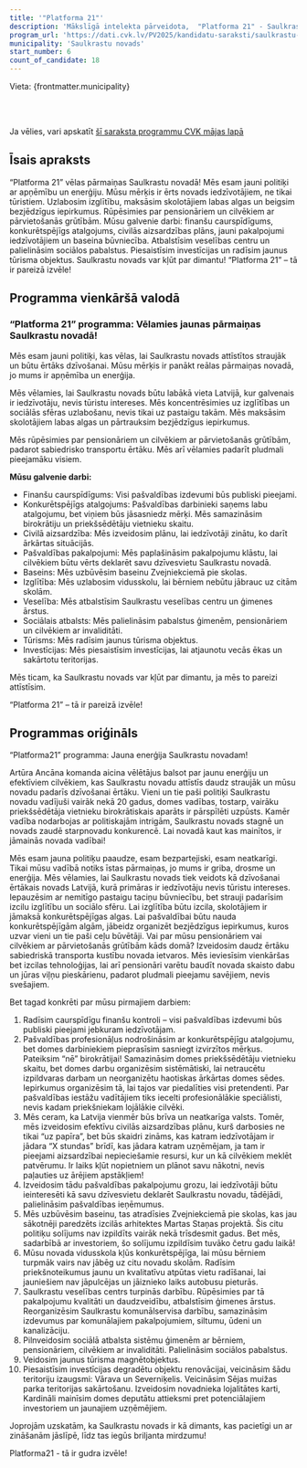 ```yaml
---
title: '"Platforma 21"'
description: 'Mākslīgā intelekta pārveidota,  "Platforma 21" - Saulkrastu novads programma vienkāršā valodā'
program_url: 'https://dati.cvk.lv/PV2025/kandidatu-saraksti/saulkrastu-novads/platforma-21'
municipality: 'Saulkrastu novads'
start_number: 6
count_of_candidate: 18
---
```



Vieta: {frontmatter.municipality}<br/>

<Badge text="Finanšu caurspīdīgums" variant="note" size="small" /> <Badge text="Konkurētspējīgs atalgojums" variant="note" size="small" /> <Badge text="Civilās aizsardzības plāns" variant="note" size="small" /> <Badge text="Baseina būvniecība" variant="note" size="small" /> <Badge text="Sociālais atbalsts" variant="note" size="small" />

<br/><br/> 

<Card title='Šis ir mākslīga intelekta ģenerēts apraksts' icon='starlight'>
    Ja vēlies, vari apskatīt <a href={frontmatter.program_url} target='_blank'>šī saraksta programmu CVK mājas lapā</a>
    </Card>

## Īsais apraksts

“Platforma 21” vēlas pārmaiņas Saulkrastu novadā! Mēs esam jauni politiķi ar apņēmību un enerģiju. Mūsu mērķis ir ērts novads iedzīvotājiem, ne tikai tūristiem. Uzlabosim izglītību, maksāsim skolotājiem labas algas un beigsim bezjēdzīgus iepirkumus. Rūpēsimies par pensionāriem un cilvēkiem ar pārvietošanās grūtībām. Mūsu galvenie darbi: finanšu caurspīdīgums, konkurētspējīgs atalgojums, civilās aizsardzības plāns, jauni pakalpojumi iedzīvotājiem un baseina būvniecība. Atbalstīsim veselības centru un palielināsim sociālos pabalstus. Piesaistīsim investīcijas un radīsim jaunus tūrisma objektus. Saulkrastu novads var kļūt par dimantu! “Platforma 21” – tā ir pareizā izvēle!

## Programma vienkāršā valodā

### “Platforma 21” programma: Vēlamies jaunas pārmaiņas Saulkrastu novadā!

Mēs esam jauni politiķi, kas vēlas, lai Saulkrastu novads attīstītos straujāk un būtu ērtāks dzīvošanai. Mūsu mērķis ir panākt reālas pārmaiņas novadā, jo mums ir apņēmība un enerģija.

Mēs vēlamies, lai Saulkrastu novads būtu labākā vieta Latvijā, kur galvenais ir iedzīvotāju, nevis tūristu intereses. Mēs koncentrēsimies uz izglītības un sociālās sfēras uzlabošanu, nevis tikai uz pastaigu takām. Mēs maksāsim skolotājiem labas algas un pārtrauksim bezjēdzīgus iepirkumus.

Mēs rūpēsimies par pensionāriem un cilvēkiem ar pārvietošanās grūtībām, padarot sabiedrisko transportu ērtāku. Mēs arī vēlamies padarīt pludmali pieejamāku visiem.

**Mūsu galvenie darbi:**

*   Finanšu caurspīdīgums: Visi pašvaldības izdevumi būs publiski pieejami.
*   Konkurētspējīgs atalgojums: Pašvaldības darbinieki saņems labu atalgojumu, bet viņiem būs jāsasniedz mērķi. Mēs samazināsim birokrātiju un priekšsēdētāju vietnieku skaitu.
*   Civilā aizsardzība: Mēs izveidosim plānu, lai iedzīvotāji zinātu, ko darīt ārkārtas situācijās.
*   Pašvaldības pakalpojumi: Mēs paplašināsim pakalpojumu klāstu, lai cilvēkiem būtu vērts deklarēt savu dzīvesvietu Saulkrastu novadā.
*   Baseins: Mēs uzbūvēsim baseinu Zvejniekciemā pie skolas.
*   Izglītība: Mēs uzlabosim vidusskolu, lai bērniem nebūtu jābrauc uz citām skolām.
*   Veselība: Mēs atbalstīsim Saulkrastu veselības centru un ģimenes ārstus.
*   Sociālais atbalsts: Mēs palielināsim pabalstus ģimenēm, pensionāriem un cilvēkiem ar invaliditāti.
*   Tūrisms: Mēs radīsim jaunus tūrisma objektus.
*   Investīcijas: Mēs piesaistīsim investīcijas, lai atjaunotu vecās ēkas un sakārtotu teritorijas.

Mēs ticam, ka Saulkrastu novads var kļūt par dimantu, ja mēs to pareizi attīstīsim.

“Platforma 21” – tā ir pareizā izvēle!

## Programmas oriģināls

“Platforma21” programma: Jauna enerģija Saulkrastu novadam!

Artūra Ancāna komanda aicina vēlētājus balsot par jaunu enerģiju un efektīviem cilvēkiem, kas Saulkrastu novadu attīstīs daudz straujāk un mūsu novadu padarīs dzīvošanai ērtāku.
Vieni un tie paši politiķi Saulkrastu novadu vadījuši vairāk nekā 20 gadus, domes vadības, tostarp, vairāku priekšsēdētāja vietnieku birokrātiskais aparāts ir pārspīlēti uzpūsts.
Kamēr vadība nodarbojas ar politiskajām intrigām, Saulkrastu novads stagnē un novads zaudē starpnovadu konkurencē. Lai novadā kaut kas mainītos, ir jāmainās novada vadībai!

Mēs esam jauna politiķu paaudze, esam bezpartejiski, esam neatkarīgi. Tikai mūsu vadībā notiks īstas pārmaiņas, jo mums ir griba, drosme un enerģija.
Mēs vēlamies, lai Saulkrastu novads tiek veidots kā dzīvošanai ērtākais novads Latvijā, kurā primāras ir iedzīvotāju nevis tūristu intereses. Iepauzēsim ar nemitīgo pastaigu taciņu būvniecību, bet strauji padarīsim izcilu izglītību un sociālo sfēru. Lai izglītība būtu izcila, skolotājiem ir jāmaksā konkurētspējīgas algas. Lai pašvaldībai būtu nauda konkurētspējīgām algām, jābeidz organizēt bezjēdzīgus iepirkumus, kuros uzvar vieni un tie paši ceļu būvētāji.
Vai par mūsu pensionāriem vai cilvēkiem ar pārvietošanās grūtībām kāds domā? Izveidosim daudz ērtāku sabiedriskā transporta kustību novada ietvaros. Mēs ieviesīsim vienkāršas bet izcilas tehnoloģijas, lai arī pensionāri varētu baudīt novada skaisto dabu un jūras viļņu pieskārienu, padarot pludmali pieejamu savējiem, nevis svešajiem.

Bet tagad konkrēti par mūsu pirmajiem darbiem:
1) Radīsim caurspīdīgu finanšu kontroli – visi pašvaldības izdevumi būs publiski pieejami jebkuram iedzīvotājam.
2) Pašvaldības profesionāļus nodrošināsim ar konkurētspējīgu atalgojumu, bet domes darbiniekiem pieprasīsim sasniegt izvirzītos mērķus. Pateiksim “nē” birokrātijai! Samazināsim domes priekšsēdētāju vietnieku skaitu, bet domes darbu organizēsim sistēmātiski, lai netraucētu izpildvaras darbam un neorganizētu haotiskas ārkārtas domes sēdes. Iepirkumus organizēsim tā, lai tajos var piedalīties visi pretendenti.
Par pašvaldības iestāžu vadītājiem tiks iecelti profesionālākie speciālisti, nevis kadam priekšniekam lojālākie cilvēki.
3) Mēs ceram, ka Latvija vienmēr būs brīva un neatkarīga valsts. Tomēr, mēs izveidosim efektīvu civilās aizsardzības plānu, kurš darbosies ne tikai “uz papīra”, bet būs skaidri zināms, kas katram iedzīvotājam ir jādara “X stundas” brīdī, kas jādara katram uzņēmējam, ja tam ir pieejami aizsardzībai nepieciešamie resursi, kur un kā cilvēkiem meklēt patvērumu.
Ir laiks kļūt nopietniem un plānot savu nākotni, nevis paļauties uz ārējiem apstākļiem!
4) Izveidosim tādu pašvaldības pakalpojumu grozu, lai iedzīvotāji būtu ieinteresēti kā savu dzīvesvietu deklarēt Saulkrastu novadu, tādējādi, palielināsim pašvaldības ieņēmumus.
5) Mēs uzbūvēsim baseinu, tas atradīsies Zvejniekciemā pie skolas, kas jau sākotnēji paredzēts izcilās arhitektes Martas Staņas projektā. Šis citu politiķu solījums nav izpildīts vairāk nekā trīsdesmit gadus. Bet mēs, sadarbībā ar investoriem, šo solījumu izpildīsim tuvāko četru gadu laikā!
6) Mūsu novada vidusskola kļūs konkurētspējīga, lai mūsu bērniem turpmāk vairs nav jābēg uz citu novadu skolām. Radīsim priekšnoteikumus jaunu un kvalitatīvu atpūtas vietu radīšanai, lai jauniešiem nav jāpulcējas un jāiznieko laiks autobusu pieturās.
7) Saulkrastu veselības centrs turpinās darbību. Rūpēsimies par tā pakalpojumu kvalitāti un daudzveidību, atbalstīsim ģimenes ārstus. Reorganizēsim Saulkrastu komunālservisa darbību, samazināsim izdevumus par komunālajiem pakalpojumiem, siltumu, ūdeni un kanalizāciju.
8) Pilnveidosim sociālā atbalsta sistēmu ģimenēm ar bērniem, pensionāriem, cilvēkiem ar invaliditāti. Palielināsim sociālos pabalstus.
9) Veidosim jaunus tūrisma magnētobjektus.
10) Piesaistīsim investīcijas degradētu objektu renovācijai, veicināsim šādu teritoriju izaugsmi: Vārava un Severniķelis. Veicināsim Sējas muižas parka teritorijas sakārtošanu. Izveidosim novadnieka lojalitātes karti, Kardināli mainīsim domes deputātu attieksmi pret potenciālajiem investoriem un jaunajiem uzņēmējiem.

Joprojām uzskatām, ka Saulkrastu novads ir kā dimants, kas pacietīgi un ar zināšanām jāslīpē, līdz tas iegūs briljanta mirdzumu!

Platforma21 - tā ir gudra izvēle!
